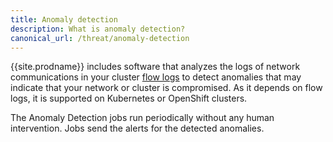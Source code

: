 ```yaml
---
title: Anomaly detection
description: What is anomaly detection?
canonical_url: /threat/anomaly-detection
---
```


{{site.prodname}} includes software that analyzes the logs of network communications
in your cluster [flow logs] to detect anomalies that may indicate that your network or cluster is compromised.  As it depends on flow logs, it is supported on Kubernetes or OpenShift clusters.

The Anomaly Detection jobs run periodically without any human intervention.
Jobs send the alerts for the detected anomalies.

[flow logs]: /visibility/elastic/flow/datatypes

